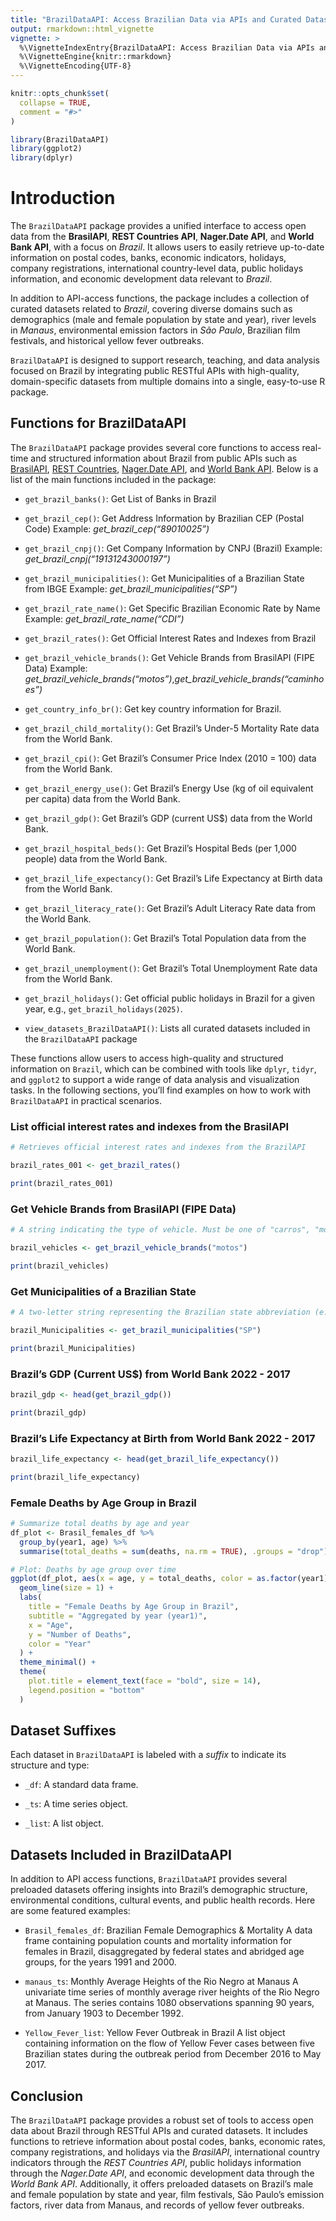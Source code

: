 ---
title: "BrazilDataAPI: Access Brazilian Data via APIs and Curated Datasets"
output: rmarkdown::html_vignette
vignette: >
  %\VignetteIndexEntry{BrazilDataAPI: Access Brazilian Data via APIs and Curated Datasets}
  %\VignetteEngine{knitr::rmarkdown}
  %\VignetteEncoding{UTF-8}
---

```{r, include = FALSE}
knitr::opts_chunk$set(
  collapse = TRUE,
  comment = "#>"
)
```

```{r setup}
library(BrazilDataAPI)
library(ggplot2)
library(dplyr)
```


# Introduction

The `BrazilDataAPI` package provides a unified interface to access open data from the **BrasilAPI**, **REST Countries API**, **Nager.Date API**, and **World Bank API**, with a focus on *Brazil*. It allows users to easily retrieve up-to-date information on postal codes, banks, economic indicators, holidays, company registrations, international country-level data, public holidays information, and economic development data relevant to *Brazil*.

In addition to API-access functions, the package includes a collection of curated datasets related to *Brazil*, covering diverse domains such as demographics (male and female population by state and year), river levels in *Manaus*, environmental emission factors in *São Paulo*, Brazilian film festivals, and historical yellow fever outbreaks.

`BrazilDataAPI` is designed to support research, teaching, and data analysis focused on Brazil by integrating public RESTful APIs with high-quality, domain-specific datasets from multiple domains into a single, easy-to-use R package.

## Functions for BrazilDataAPI

The `BrazilDataAPI` package provides several core functions to access real-time and structured information about Brazil from public APIs such as [BrasilAPI](https://brasilapi.com.br/), [REST Countries](https://restcountries.com/), [Nager.Date API](https://date.nager.at/Api), and [World Bank API](https://datahelpdesk.worldbank.org/knowledgebase/articles/889392). 
Below is a list of the main functions included in the package:

- `get_brazil_banks()`: Get List of Banks in Brazil

- `get_brazil_cep()`: Get Address Information by Brazilian CEP (Postal Code) 
Example: *get_brazil_cep("89010025")* 

- `get_brazil_cnpj()`: Get Company Information by CNPJ (Brazil)
Example: *get_brazil_cnpj("19131243000197")*

- `get_brazil_municipalities()`: Get Municipalities of a Brazilian State from IBGE
Example: *get_brazil_municipalities("SP")*

- `get_brazil_rate_name()`: Get Specific Brazilian Economic Rate by Name
Example: *get_brazil_rate_name("CDI")*

- `get_brazil_rates()`: Get Official Interest Rates and Indexes from Brazil

- `get_brazil_vehicle_brands()`: Get Vehicle Brands from BrasilAPI (FIPE Data)
Example: *get_brazil_vehicle_brands("motos")*,*get_brazil_vehicle_brands("caminhoes")*

- `get_country_info_br()`: Get key country information for Brazil. 

- `get_brazil_child_mortality()`: Get Brazil’s Under-5 Mortality Rate data from the World Bank.

- `get_brazil_cpi()`: Get Brazil’s Consumer Price Index (2010 = 100) data from the World Bank.

- `get_brazil_energy_use()`: Get Brazil’s Energy Use (kg of oil equivalent per capita) data from the World Bank.

- `get_brazil_gdp()`: Get Brazil’s GDP (current US$) data from the World Bank.

- `get_brazil_hospital_beds()`: Get Brazil’s Hospital Beds (per 1,000 people) data from the World Bank.

- `get_brazil_life_expectancy()`: Get Brazil’s Life Expectancy at Birth data from the World Bank.

- `get_brazil_literacy_rate()`: Get Brazil’s Adult Literacy Rate data from the World Bank.

- `get_brazil_population()`: Get Brazil’s Total Population data from the World Bank.

- `get_brazil_unemployment()`: Get Brazil’s Total Unemployment Rate data from the World Bank.

- `get_brazil_holidays()`: Get official public holidays in Brazil for a given year, e.g., `get_brazil_holidays(2025)`.

- `view_datasets_BrazilDataAPI()`: Lists all curated datasets included in the `BrazilDataAPI` package

These functions allow users to access high-quality and structured information on `Brazil`, which can be combined with tools like `dplyr`, `tidyr`, and `ggplot2` to support a wide range of data analysis and visualization tasks. In the following sections, you’ll find examples on how to work with `BrazilDataAPI` in practical scenarios.


### List official interest rates and indexes from the BrasilAPI

```{r brazil-rates,echo = TRUE,message = FALSE,warning = FALSE,results = 'markup'}

# Retrieves official interest rates and indexes from the BrazilAPI

brazil_rates_001 <- get_brazil_rates()

print(brazil_rates_001)

```

### Get Vehicle Brands from BrasilAPI (FIPE Data)

```{r brazil-Vehicles,echo = TRUE,message = FALSE,warning = FALSE,results = 'markup'}

# A string indicating the type of vehicle. Must be one of "carros", "motos", or "caminhoes".

brazil_vehicles <- get_brazil_vehicle_brands("motos")

print(brazil_vehicles)

```

### Get Municipalities of a Brazilian State

```{r brazil-Municipalities,echo = TRUE,message = FALSE,warning = FALSE,results = 'markup'}

# A two-letter string representing the Brazilian state abbreviation (e.g., "SP", "RJ", "BA").

brazil_Municipalities <- get_brazil_municipalities("SP")

print(brazil_Municipalities)

```


### Brazil's GDP (Current US$) from World Bank 2022 - 2017

```{r brazil-gdp,echo = TRUE,message = FALSE,warning = FALSE,results = 'markup'}


brazil_gdp <- head(get_brazil_gdp())

print(brazil_gdp)

```


### Brazil's Life Expectancy at Birth from World Bank 2022 - 2017

```{r brazil-life-expectancy,echo = TRUE,message = FALSE,warning = FALSE,results = 'markup'}

brazil_life_expectancy <- head(get_brazil_life_expectancy())

print(brazil_life_expectancy)

```


### Female Deaths by Age Group in Brazil


```{r brazil-femalestats-plot, message=FALSE, warning=FALSE, fig.width=7, fig.height=5}

# Summarize total deaths by age and year
df_plot <- Brasil_females_df %>%
  group_by(year1, age) %>%
  summarise(total_deaths = sum(deaths, na.rm = TRUE), .groups = "drop")

# Plot: Deaths by age group over time
ggplot(df_plot, aes(x = age, y = total_deaths, color = as.factor(year1))) +
  geom_line(size = 1) +
  labs(
    title = "Female Deaths by Age Group in Brazil",
    subtitle = "Aggregated by year (year1)",
    x = "Age",
    y = "Number of Deaths",
    color = "Year"
  ) +
  theme_minimal() +
  theme(
    plot.title = element_text(face = "bold", size = 14),
    legend.position = "bottom"
  )

```


## Dataset Suffixes

Each dataset in `BrazilDataAPI` is labeled with a *suffix* to indicate its structure and type:

- `_df`: A standard data frame.

- `_ts`: A time series object.

- `_list`: A list object.


## Datasets Included in BrazilDataAPI

In addition to API access functions, `BrazilDataAPI` provides several preloaded datasets offering insights into Brazil's demographic structure, environmental conditions, cultural events, and public health records. Here are some featured examples:

- `Brasil_females_df`: Brazilian Female Demographics & Mortality
A data frame containing population counts and mortality information for females in Brazil, disaggregated by federal states and abridged age groups, for the years 1991 and 2000.

- `manaus_ts`: Monthly Average Heights of the Rio Negro at Manaus
A univariate time series of monthly average river heights of the Rio Negro at Manaus.
The series contains 1080 observations spanning 90 years, from January 1903 to December 1992.

- `Yellow_Fever_list`: Yellow Fever Outbreak in Brazil
A list object containing information on the flow of Yellow Fever cases between five Brazilian states during the outbreak period from December 2016 to May 2017.

## Conclusion

The `BrazilDataAPI` package provides a robust set of tools to access open data about Brazil through RESTful APIs and curated datasets. It includes functions to retrieve information about postal codes, banks, economic rates, company registrations, and holidays via the *BrasilAPI*, international country indicators through the *REST Countries API*, public holidays information through the *Nager.Date API*, and economic development data through the *World Bank API*. Additionally, it offers preloaded datasets on Brazil's male and female population by state and year, film festivals, São Paulo's emission factors, river data from Manaus, and records of yellow fever outbreaks.

<div class="tocify-extend-page" data-unique="tocify-extend-page" style="height: 0;"></div>
